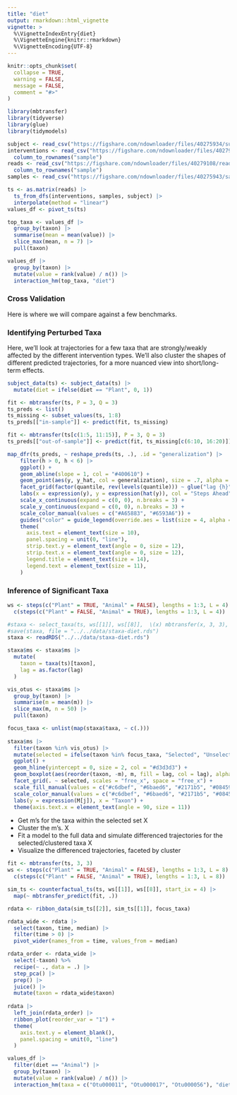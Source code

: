 ```yaml
---
title: "diet"
output: rmarkdown::html_vignette
vignette: >
  %\VignetteIndexEntry{diet}
  %\VignetteEngine{knitr::rmarkdown}
  %\VignetteEncoding{UTF-8}
---
```


```r
knitr::opts_chunk$set(
  collapse = TRUE,
  warning = FALSE,
  message = FALSE,
  comment = "#>"
)
```

```r
library(mbtransfer)
library(tidyverse)
library(glue)
library(tidymodels)
```

```r
subject <- read_csv("https://figshare.com/ndownloader/files/40275934/subject.csv")
interventions <- read_csv("https://figshare.com/ndownloader/files/40279171/interventions.csv") |>
  column_to_rownames("sample")
reads <- read_csv("https://figshare.com/ndownloader/files/40279108/reads.csv") |>
  column_to_rownames("sample")
samples <- read_csv("https://figshare.com/ndownloader/files/40275943/samples.csv")
```

```r
ts <- as.matrix(reads) |>
  ts_from_dfs(interventions, samples, subject) |>
  interpolate(method = "linear")
values_df <- pivot_ts(ts)
```

```r
top_taxa <- values_df |>
  group_by(taxon) |>
  summarise(mean = mean(value)) |>
  slice_max(mean, n = 7) |>
  pull(taxon)

values_df |>
  group_by(taxon) |>
  mutate(value = rank(value) / n()) |>
  interaction_hm(top_taxa, "diet")
```

### Cross Validation

Here is where we will compare against a few benchmarks.

### Identifying Perturbed Taxa

Here, we'll look at trajectories for a few taxa that are strongly/weakly
affected by the different intervention types. We'll also cluster the shapes of
different predicted trajectories, for a more nuanced view into short/long-term
effects.

```r
subject_data(ts) <- subject_data(ts) |>
  mutate(diet = ifelse(diet == "Plant", 0, 1))

fit <- mbtransfer(ts, P = 3, Q = 3)
ts_preds <- list()
ts_missing <- subset_values(ts, 1:8)
ts_preds[["in-sample"]] <- predict(fit, ts_missing)

fit <- mbtransfer(ts[c(1:5, 11:15)], P = 3, Q = 3)
ts_preds[["out-of-sample"]] <- predict(fit, ts_missing[c(6:10, 16:20)])
```

```r
map_dfr(ts_preds, ~ reshape_preds(ts, .), .id = "generalization") |>
    filter(h > 0, h < 6) |>
    ggplot() +
    geom_abline(slope = 1, col = "#400610") +
    geom_point(aes(y, y_hat, col = generalization), size = .7, alpha = .6) +
    facet_grid(factor(quantile, rev(levels(quantile))) ~ glue("lag {h}"), scales = "free_y") +
    labs(x = expression(y), y = expression(hat(y)), col = "Steps Ahead") +
    scale_x_continuous(expand = c(0, 0), n.breaks = 3) +
    scale_y_continuous(expand = c(0, 0), n.breaks = 3) +
    scale_color_manual(values = c("#A65883", "#6593A6")) +
    guides("color" = guide_legend(override.aes = list(size = 4, alpha = 1))) +
    theme(
      axis.text = element_text(size = 10),
      panel.spacing = unit(0, "line"),
      strip.text.y = element_text(angle = 0, size = 12),
      strip.text.x = element_text(angle = 0, size = 12),
      legend.title = element_text(size = 14),
      legend.text = element_text(size = 11),
    )
```

### Inference of Significant Taxa

```r
ws <- steps(c("Plant" = TRUE, "Animal" = FALSE), lengths = 1:3, L = 4) |>
  c(steps(c("Plant" = FALSE, "Animal" = TRUE), lengths = 1:3, L = 4))

#staxa <- select_taxa(ts, ws[[1]], ws[[8]],  \(x) mbtransfer(x, 3, 3), n_splits = 20)
#save(staxa, file = "../../data/staxa-diet.rds")
staxa <- readRDS("../../data/staxa-diet.rds")
```

```r
staxa$ms <- staxa$ms |>
  mutate(
    taxon = taxa(ts)[taxon],
    lag = as.factor(lag)
  )

vis_otus <- staxa$ms |>
  group_by(taxon) |>
  summarise(m = mean(m)) |>
  slice_max(m, n = 50) |>
  pull(taxon)

focus_taxa <- unlist(map(staxa$taxa, ~ c(.)))
  
staxa$ms |>
  filter(taxon %in% vis_otus) |>
  mutate(selected = ifelse(taxon %in% focus_taxa, "Selected", "Unselected")) |>
  ggplot() +
  geom_hline(yintercept = 0, size = 2, col = "#d3d3d3") +
  geom_boxplot(aes(reorder(taxon, -m), m, fill = lag, col = lag), alpha = 0.8) +
  facet_grid(. ~ selected, scales = "free_x", space = "free_x") +
  scale_fill_manual(values = c("#c6dbef", "#6baed6", "#2171b5", "#084594")) +
  scale_color_manual(values = c("#c6dbef", "#6baed6", "#2171b5", "#084594")) +
  labs(y = expression(M[j]), x = "Taxon") +
  theme(axis.text.x = element_text(angle = 90, size = 11))
```

* Get m's for the taxa within the selected set X
* Cluster the m's. X
* Fit a model to the full data and simulate differenced trajectories for the selected/clustered taxa X
* Visualize the differenced trajectories, faceted by cluster

```r
fit <- mbtransfer(ts, 3, 3)
ws <- steps(c("Plant" = TRUE, "Animal" = FALSE), lengths = 1:3, L = 8) |>
  c(steps(c("Plant" = FALSE, "Animal" = TRUE), lengths = 1:3, L = 8))

sim_ts <- counterfactual_ts(ts, ws[[1]], ws[[8]], start_ix = 4) |>
  map(~ mbtransfer_predict(fit, .))
```

```r
rdata <- ribbon_data(sim_ts[[2]], sim_ts[[1]], focus_taxa)

rdata_wide <- rdata |>
  select(taxon, time, median) |>
  filter(time > 0) |>
  pivot_wider(names_from = time, values_from = median)

rdata_order <- rdata_wide |>
  select(-taxon) %>%
  recipe(~ ., data = .) |>
  step_pca() |>
  prep() |>
  juice() |>
  mutate(taxon = rdata_wide$taxon)
  
rdata |>
  left_join(rdata_order) |>
  ribbon_plot(reorder_var = "1") +
  theme(
    axis.text.y = element_blank(),
    panel.spacing = unit(0, "line")
  )
```

```r
values_df |>
  filter(diet == "Animal") |>
  group_by(taxon) |>
  mutate(value = rank(value) / n()) |>
  interaction_hm(taxa = c("Otu000011", "Otu000017", "Otu000056"), "diet")
```